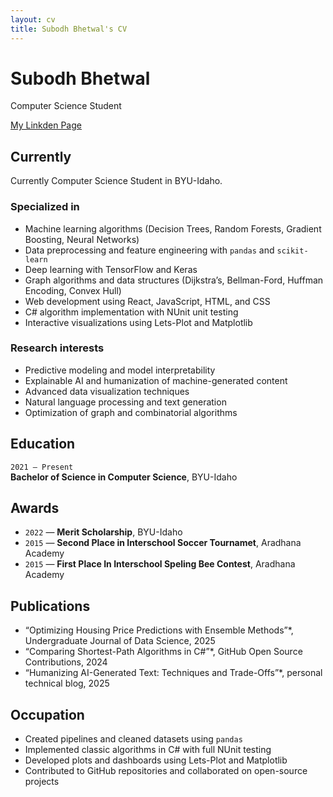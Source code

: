```yaml
---
layout: cv
title: Subodh Bhetwal's CV
---
```

# Subodh Bhetwal
Computer Science Student

<div id="webaddress">

| <a href="https://www.linkedin.com/in/subodh-bhetwal-8a6409252/">My Linkden Page</a>
</div>


## Currently

Currently Computer Science Student in BYU-Idaho. 

### Specialized in

- Machine learning algorithms (Decision Trees, Random Forests, Gradient Boosting, Neural Networks)
- Data preprocessing and feature engineering with `pandas` and `scikit-learn`
- Deep learning with TensorFlow and Keras
- Graph algorithms and data structures (Dijkstra’s, Bellman-Ford, Huffman Encoding, Convex Hull)
- Web development using React, JavaScript, HTML, and CSS
- C# algorithm implementation with NUnit unit testing
- Interactive visualizations using Lets-Plot and Matplotlib


### Research interests

- Predictive modeling and model interpretability  
- Explainable AI and humanization of machine-generated content  
- Advanced data visualization techniques  
- Natural language processing and text generation  
- Optimization of graph and combinatorial algorithms  


## Education

`2021 – Present`  
**Bachelor of Science in Computer Science**, BYU-Idaho 


## Awards

- `2022` — **Merit Scholarship**, BYU-Idaho 
- `2015` — **Second Place in Interschool Soccer Tournamet**, Aradhana Academy
- `2015` — **First Place In Interschool Speling Bee Contest**, Aradhana Academy



## Publications

- “Optimizing Housing Price Predictions with Ensemble Methods”*, Undergraduate Journal of Data Science, 2025  
- “Comparing Shortest-Path Algorithms in C#”*, GitHub Open Source Contributions, 2024  
- “Humanizing AI-Generated Text: Techniques and Trade-Offs”*, personal technical blog, 2025  


## Occupation
- Created pipelines and cleaned datasets using `pandas`  
- Implemented classic algorithms in C# with full NUnit testing  
- Developed plots and dashboards using Lets-Plot and Matplotlib  
- Contributed to GitHub repositories and collaborated on open-source projects  



<!-- ### Footer

Last updated: May 2013 -->